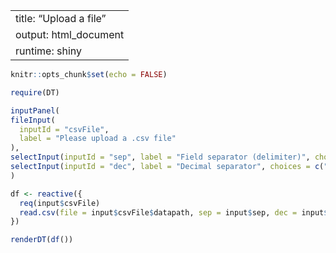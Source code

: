 
---
title: "Upload a file"
output: html_document 
runtime: shiny
---

```{r setup, include=FALSE}
knitr::opts_chunk$set(echo = FALSE)
```

```{r packages, include=FALSE}
require(DT)
```

```{r, UIinputs}

inputPanel(
fileInput(
  inputId = "csvFile",
  label = "Please upload a .csv file"
),
selectInput(inputId = "sep", label = "Field separator (delimiter)", choices = c("Comma" = ",", "Semicolon" = ";", "Tab" = " ")),
selectInput(inputId = "dec", label = "Decimal separator", choices = c("Period" = ".", "Comma" = ","))
)
```


```{r, Outputs}
df <- reactive({
  req(input$csvFile)
  read.csv(file = input$csvFile$datapath, sep = input$sep, dec = input$dec)
})

renderDT(df())
```
